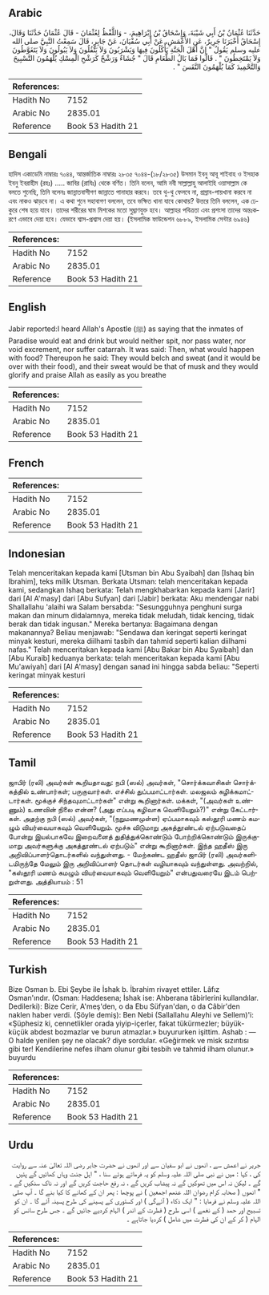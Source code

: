 ## Arabic


<div dir="rtl" lang="ar" style={{fontSize:'larger',backgroundColor:'#f8f9fa',padding:20}}>
حَدَّثَنَا عُثْمَانُ بْنُ أَبِي شَيْبَةَ، وَإِسْحَاقُ بْنُ إِبْرَاهِيمَ، - وَاللَّفْظُ لِعُثْمَانَ - قَالَ عُثْمَانُ حَدَّثَنَا وَقَالَ، إِسْحَاقُ أَخْبَرَنَا جَرِيرٌ، عَنِ الأَعْمَشِ، عَنْ أَبِي سُفْيَانَ، عَنْ جَابِرٍ، قَالَ سَمِعْتُ النَّبِيَّ صلى الله عليه وسلم يَقُولُ ‏"‏ إِنَّ أَهْلَ الْجَنَّةِ يَأْكُلُونَ فِيهَا وَيَشْرَبُونَ وَلاَ يَتْفُلُونَ وَلاَ يَبُولُونَ وَلاَ يَتَغَوَّطُونَ وَلاَ يَمْتَخِطُونَ ‏"‏ ‏.‏ قَالُوا فَمَا بَالُ الطَّعَامِ قَالَ ‏"‏ جُشَاءٌ وَرَشْحٌ كَرَشْحِ الْمِسْكِ يُلْهَمُونَ التَّسْبِيحَ وَالتَّحْمِيدَ كَمَا يُلْهَمُونَ النَّفَسَ ‏"‏ ‏.‏
</div>
<div style={{backgroundColor:'#f8f9fa',padding:20, marginBottom: 10}}><table> <thead> <tr> <th>References:</th> <th></th> </tr> </thead> <tbody><tr><td>Hadith No</td><td>7152</td></tr><tr><td>Arabic No</td><td>2835.01</td></tr><tr><td>Reference</td><td>Book 53 Hadith 21</td></tr></tbody></table></div>

## Bengali


<div dir="ltr" lang="bn" style={{fontSize:'larger',backgroundColor:'#f8f9fa',padding:20}}>
হাদিস একাডেমি নাম্বারঃ ৭০৪৪, আন্তর্জাতিক নাম্বারঃ ২৮৩৫ ৭০৪৪-(১৮/২৮৩৫) উসমান ইবনু আবূ শাইবাহ ও ইসহাক ইবনু ইবরাহীম (রহঃ) ..... জাবির (রাযিঃ) থেকে বর্ণিত। তিনি বলেন, আমি নবী সাল্লাল্লাহু আলাইহি ওয়াসাল্লাম কে বলতে শুনেছি, তিনি বলেনঃ জান্নাতবাসীগণ জান্নাতে পানাহার করবে। তবে থু-থু ফেলবে না, প্ৰস্ৰাব-পায়খানা করবে না এবং নাকও ঝাড়বে না। এ কথা শুনে সহাবাগণ বললেন, তবে ভক্ষিত খানা যাবে কোথায়? উত্তরে তিনি বললেন, এক ঢেকুরে শেষ হয়ে যাবে। তাদের শরীরের ঘাম মিশকের মতো সুঘ্ৰাণযুক্ত হবে। আল্লাহর পবিত্রতা এবং প্রশংসা তাদের অন্তঃকরণে এভাবে দেয়া হবে। যেভাবে শ্বাস-প্রশ্বাস দেয়া হয়। (ইসলামিক ফাউন্ডেশন ৬৮৮৯, ইসলামিক সেন্টার ৬৯৪৬)
</div>
<div style={{backgroundColor:'#f8f9fa',padding:20, marginBottom: 10}}><table> <thead> <tr> <th>References:</th> <th></th> </tr> </thead> <tbody><tr><td>Hadith No</td><td>7152</td></tr><tr><td>Arabic No</td><td>2835.01</td></tr><tr><td>Reference</td><td>Book 53 Hadith 21</td></tr></tbody></table></div>

## English


<div dir="ltr" lang="en" style={{fontSize:'larger',backgroundColor:'#f8f9fa',padding:20}}>
Jabir reported:I heard Allah's Apostle (ﷺ) as saying that the inmates of Paradise would eat and drink but would neither spit, nor pass water, nor void excrement, nor suffer catarrah. It was said: Then, what would happen with food? Thereupon he said: They would belch and sweat (and it would be over with their food), and their sweat would be that of musk and they would glorify and praise Allah as easily as you breathe
</div>
<div style={{backgroundColor:'#f8f9fa',padding:20, marginBottom: 10}}><table> <thead> <tr> <th>References:</th> <th></th> </tr> </thead> <tbody><tr><td>Hadith No</td><td>7152</td></tr><tr><td>Arabic No</td><td>2835.01</td></tr><tr><td>Reference</td><td>Book 53 Hadith 21</td></tr></tbody></table></div>

## French


<div dir="ltr" lang="fr" style={{fontSize:'larger',backgroundColor:'#f8f9fa',padding:20}}>

</div>
<div style={{backgroundColor:'#f8f9fa',padding:20, marginBottom: 10}}><table> <thead> <tr> <th>References:</th> <th></th> </tr> </thead> <tbody><tr><td>Hadith No</td><td>7152</td></tr><tr><td>Arabic No</td><td>2835.01</td></tr><tr><td>Reference</td><td>Book 53 Hadith 21</td></tr></tbody></table></div>

## Indonesian


<div dir="ltr" lang="id" style={{fontSize:'larger',backgroundColor:'#f8f9fa',padding:20}}>
Telah menceritakan kepada kami [Utsman bin Abu Syaibah] dan [Ishaq bin Ibrahim], teks milik Utsman. Berkata Utsman: telah menceritakan kepada kami, sedangkan Ishaq berkata: Telah mengkhabarkan kepada kami [Jarir] dari [Al A'masy] dari [Abu Sufyan] dari [Jabir] berkata: Aku mendengar nabi Shallallahu 'alaihi wa Salam bersabda: "Sesungguhnya penghuni surga makan dan minum didalamnya, mereka tidak meludah, tidak kencing, tidak berak dan tidak ingusan." Mereka bertanya: Bagaimana dengan makanannya? Beliau menjawab: "Sendawa dan keringat seperti keringat minyak kesturi, mereka diilhami tasbih dan tahmid seperti kalian diilhami nafas." Telah menceritakan kepada kami [Abu Bakar bin Abu Syaibah] dan [Abu Kuraib] keduanya berkata: telah menceritakan kepada kami [Abu Mu'awiyah] dari [Al A'masy] dengan sanad ini hingga sabda beliau: "Seperti keringat minyak kesturi
</div>
<div style={{backgroundColor:'#f8f9fa',padding:20, marginBottom: 10}}><table> <thead> <tr> <th>References:</th> <th></th> </tr> </thead> <tbody><tr><td>Hadith No</td><td>7152</td></tr><tr><td>Arabic No</td><td>2835.01</td></tr><tr><td>Reference</td><td>Book 53 Hadith 21</td></tr></tbody></table></div>

## Tamil


<div dir="ltr" lang="ta" style={{fontSize:'larger',backgroundColor:'#f8f9fa',padding:20}}>
ஜாபிர் (ரலி) அவர்கள் கூறியதாவது: நபி (ஸல்) அவர்கள், "சொர்க்கவாசிகள் சொர்க்கத்தில் உண்பார்கள்; பருகுவார்கள். எச்சில் துப்பமாட்டார்கள். மலஜலம் கழிக்கமாட்டார்கள். மூக்குச் சிந்தவுமாட்டார்கள்" என்று கூறினார்கள். மக்கள், "(அவர்கள் உண்ணும்) உணவின் நிலை என்ன? (அது எப்படி கழிவாக வெளியேறும்?)" என்று கேட்டார்கள். அதற்கு நபி (ஸல்) அவர்கள், "(நறுமணமுள்ள) ஏப்பமாகவும் கஸ்தூரி மணம் கமழும் வியர்வையாகவும் வெளியேறும். மூச்சு விடுமாறு அகத்தூண்டல் ஏற்படுவதைப் போன்று இயல்பாகவே இறைவனைத் துதித்துக்கொண்டும் போற்றிக்கொண்டும் இருக்குமாறு அவர்களுக்கு அகத்தூண்டல் ஏற்படும்" என்று கூறினார்கள். இந்த ஹதீஸ் இரு அறிவிப்பாளர்தொடர்களில் வந்துள்ளது. - மேற்கண்ட ஹதீஸ் ஜாபிர் (ரலி) அவர்களிடமிருந்தே மேலும் இரு அறிவிப்பாளர் தொடர்கள் வழியாகவும் வந்துள்ளது. அவற்றில், "கஸ்தூரி மணம் கமழும் வியர்வையாகவும் வெளியேறும்" என்பதுவரையே இடம் பெற்றுள்ளது. அத்தியாயம் : 51
</div>
<div style={{backgroundColor:'#f8f9fa',padding:20, marginBottom: 10}}><table> <thead> <tr> <th>References:</th> <th></th> </tr> </thead> <tbody><tr><td>Hadith No</td><td>7152</td></tr><tr><td>Arabic No</td><td>2835.01</td></tr><tr><td>Reference</td><td>Book 53 Hadith 21</td></tr></tbody></table></div>

## Turkish


<div dir="ltr" lang="tr" style={{fontSize:'larger',backgroundColor:'#f8f9fa',padding:20}}>
Bize Osman b. Ebi Şeybe ile İshak b. İbrahim rivayet ettiler. Lâfız Osman'ındır. (Osman: Haddesena; İshak ise: Ahberana tâbirlerini kullandılar. Dedilerki): Bize Cerir, A'meş'den, o da Ebu Süfyan'dan, o da Câbir'den naklen haber verdi. (Şöyle demiş): Ben Nebi (Sallallahu Aleyhi ve Sellem)'i: «Şüphesiz ki, cennetlikler orada yiyip-içerler, fakat tükürmezler; büyük-küçük abdest bozmazlar ve burun atmazlar.» buyururken işittim. Ashab : — O halde yenilen şey ne olacak? diye sordular. «Geğirmek ve misk sızıntısı gibi ter! Kendilerine nefes ilham olunur gibi tesbih ve tahmid ilham olunur.» buyurdu
</div>
<div style={{backgroundColor:'#f8f9fa',padding:20, marginBottom: 10}}><table> <thead> <tr> <th>References:</th> <th></th> </tr> </thead> <tbody><tr><td>Hadith No</td><td>7152</td></tr><tr><td>Arabic No</td><td>2835.01</td></tr><tr><td>Reference</td><td>Book 53 Hadith 21</td></tr></tbody></table></div>

## Urdu


<div dir="rtl" lang="ur" style={{fontSize:'larger',backgroundColor:'#f8f9fa',padding:20}}>
جریر نے اعمش سے ، انھوں نے ابو سفیان سے اور انھوں نے حضرت جابر رضی اللہ تعالیٰ عنہ سے روایت کی ، کہا : میں نے نبی صلی اللہ علیہ وسلم کو یہ فرماتے ہوئے سنا ، " اہل جنت وہاں کھائیں گے پئیں گے ۔ لیکن نہ اس میں تھوکیں گے نہ پیشاب کریں گے ، نہ رفع حاجت کریں گے اور نہ ناک سنکیں گے ۔ " انھوں ( صحابہ کرام رضوان اللہ عنھم اجمعین ) نے پوچھا : پھر ان کے کھانے کا کیا بنے گا ۔ آپ صلی اللہ علیہ وسلم نے فرمایا : " ایک ذکاء ( آئےگی ) اور کستوری کے پسینے کی طرح پسینہ آئے گا ۔ ان کو تسبیح اور حمد ( کے نغمے ) اسی طرح ( فطرت کے اندر ) الہام کردیے جائیں گے ۔ جس طرح سانس کو الہام ( کر کے ان کی فطرت میں شامل ) کردیا جاتاہے ۔
</div>
<div style={{backgroundColor:'#f8f9fa',padding:20, marginBottom: 10}}><table> <thead> <tr> <th>References:</th> <th></th> </tr> </thead> <tbody><tr><td>Hadith No</td><td>7152</td></tr><tr><td>Arabic No</td><td>2835.01</td></tr><tr><td>Reference</td><td>Book 53 Hadith 21</td></tr></tbody></table></div>
